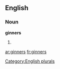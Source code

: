 ==English==

===Noun===
'''ginners'''

# {{plural of|[[ginner]]}}

[[Category:English plurals]]

[[ar:ginners]]
[[fr:ginners]]